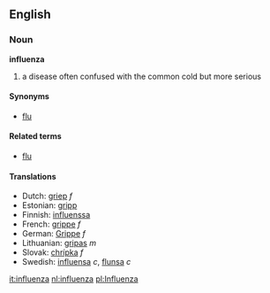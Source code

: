 ==English==
===Noun===
'''influenza'''

# a disease often confused with the common cold but more serious

====Synonyms====
*[[flu]]

====Related terms====
*[[flu]]

====Translations====
*Dutch: [[griep]] ''f''
*Estonian: [[gripp]]
*Finnish: [[influenssa]]
*French: [[grippe]] ''f''
*German: [[Grippe]] ''f''
*Lithuanian: [[gripas]] ''m''
*Slovak: [[chrípka]] ''f''
*Swedish: [[influensa]] ''c'', [[flunsa]] ''c''

[[it:influenza]]
[[nl:influenza]]
[[pl:Influenza]]